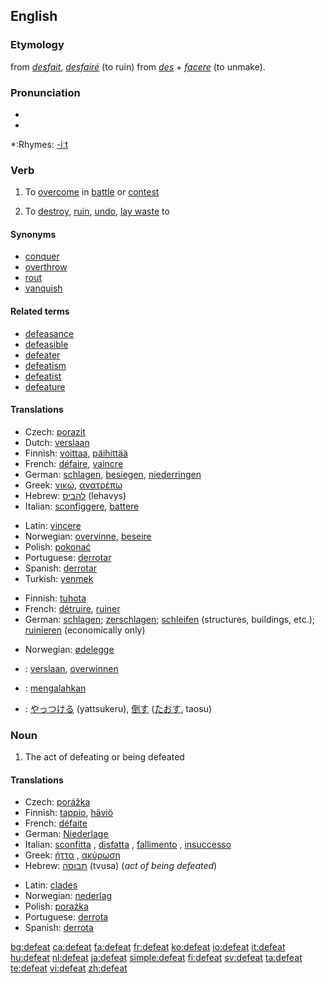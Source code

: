 ==English==

===Etymology===
from {{OF.}} ''[[desfait]]'', ''[[desfairé]]'' (to ruin) from {{L.}} ''[[des]]'' + ''[[facere]]'' (to unmake).

===Pronunciation===
*{{IPA|/dɪ'fiːt/}}
*{{audio|en-us-defeat.ogg|Audio (US)}}

*:Rhymes: [[Rhymes:English:-iːt|-iːt]]

===Verb===
{{en-verb}}

# {{transitive}} To [[overcome]] in [[battle]] or [[contest]]
# {{transitive}} To [[destroy]], [[ruin]], [[undo]], [[lay waste]] to

====Synonyms====
*[[conquer]]
*[[overthrow]]
*[[rout]]
*[[vanquish]]

====Related terms====
*[[defeasance]]
*[[defeasible]]
*[[defeater]]
*[[defeatism]]
*[[defeatist]]
*[[defeature]]

====Translations====
{{trans-top|to overcome in battle or contest}}
* Czech: [[porazit]]
* Dutch: [[verslaan]]
* Finnish: [[voittaa]], [[päihittää]]
* French: [[défaire]], [[vaincre]]
* German: [[schlagen]], [[besiegen]], [[niederringen]]
* Greek: [[νικώ]], [[ανατρέπω]]
* Hebrew: [[להביס]] (lehavys)
* Italian: [[sconfiggere]], [[battere]]
{{trans-mid}}
* Latin: [[vincere]]
* Norwegian: [[overvinne]], [[beseire]]
* Polish: [[pokonać]]
* Portuguese: [[derrotar]]
* Spanish: [[derrotar]]
* Turkish: [[yenmek]]
{{trans-bottom}}

{{trans-top|to destroy}}
* Finnish: [[tuhota]]
* French: [[détruire]], [[ruiner]]
* German: [[schlagen]]; [[zerschlagen]]; [[schleifen]] (structures, buildings, etc.); [[ruinieren]] (economically only)
{{trans-mid}}
* Norwegian: [[ødelegge]]
{{trans-bottom}}

{{checktrans-top}}
* {{ttbc|Dutch}}: [[verslaan]], [[overwinnen]]
* {{ttbc|Indonesian}}: [[mengalahkan]]
* {{ttbc|Japanese}}: [[やっつける]] (yattsukeru), [[倒す]] ([[たおす]], taosu)
{{trans-bottom}}

===Noun===
{{en-noun}}

# The act of defeating or being defeated

====Translations====
{{trans-top|the act of defeating or being defeated}}
*Czech: [[porážka]] {{f}}
*Finnish: [[tappio]], [[häviö]]
*French: [[défaite]] {{f}}
*German: [[Niederlage]] {{f}}
*Italian: [[sconfitta]] {{f}}, [[disfatta]] {{f}}, [[fallimento]] {{m}}, [[insuccesso]] {{m}}
*Greek: [[ήττα]] {{f}}, [[ακύρωση]] {{f}}
*Hebrew: [[תבוסה]] (tvusa) {{f}} (''act of being defeated'')
{{trans-mid}}
*Latin: [[clades]] {{f}}
*Norwegian: [[nederlag]]
*Polish: [[porażka]] {{f}}
*Portuguese: [[derrota]] {{f}}
*Spanish: [[derrota]] {{f}}
{{trans-bottom}}

[[bg:defeat]]
[[ca:defeat]]
[[fa:defeat]]
[[fr:defeat]]
[[ko:defeat]]
[[io:defeat]]
[[it:defeat]]
[[hu:defeat]]
[[nl:defeat]]
[[ja:defeat]]
[[simple:defeat]]
[[fi:defeat]]
[[sv:defeat]]
[[ta:defeat]]
[[te:defeat]]
[[vi:defeat]]
[[zh:defeat]]